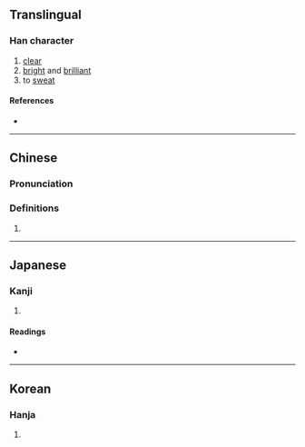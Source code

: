 {{character info}}
==Translingual==

===Han character===
{{Han char|rn=85|rad=水|as=06|sn=9|four=31110|canj=EYMP|ids=⿰氵此}}

# [[clear]]
# [[bright]] and [[brilliant]]
# to [[sweat]]

====References====
* {{Han ref|kx=0616.200|dkj=17297|dj=1011.030|hdz=31606.010|uh=6CDA|ud=27866|bh=CF75|bd=53109}}

----

==Chinese==
{{zh-forms}}

===Pronunciation===
{{zh-pron
|m=cǐ,zǐ
|c=ci2
|mc=y
|oc=y
|ma=
|cat=a,v
}}

===Definitions===
{{zh-hanzi}}

# {{rfdef|zh}}

{{zh-attn-split}}

----

==Japanese==

===Kanji===
{{ja-kanji|grade=|rs=水06}}

# {{rfdef|ja|sort=水06}}

====Readings====
* {{ja-readings|on=[[せい]] (sei), [[さい]] (sai), [[し]] (shi)|kun=[[きよい]] (kiyoi)}}

----

==Korean==

===Hanja===
{{ko-hanja|hangeul=자|eumhun=|rv=ja|mr=cha|y=ca}}

# {{rfdef|ko|sort=水06}}